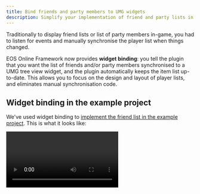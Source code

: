 ```yaml
---
title: Bind friends and party members to UMG widgets
description: Simplify your implementation of friend and party lists in your game using UMG widget binding.
---
```




Traditionally to display friend lists or list of party members in-game, you had to listen for events and manually synchronise the player list when things changed.

EOS Online Framework now provides **widget binding**: you tell the plugin that you want the list of friends and/or party members synchronised to a UMG tree view widget, and the plugin automatically keeps the item list up-to-date. This allows you to focus on the design and layout of player lists, and eliminates manual synchronisation code.

## Widget binding in the example project

We've used widget binding to [implement the friend list in the example project](../example_project.mdx). This is what it looks like:

<Video url={videoPreview} />

## Prerequisites

Before you use widget binding, you'll need a few things:

- A widget blueprint that contains a `TreeView` widget you want to display friends and/or party members under.
- A list entry widget blueprint that implements the `User Object List Entry` interface.

## Implementing the list entry widget

The list entry widget that implements `User Object List Entry` needs to implement the `On List Item Object Set` event. This is the event that the tree view will call when the friend or section heading associated with this list entry changes.

UMG does not re-create list entry widgets when the list changes; it instead re-uses them and calls `On List Item Object Set` when the list entry needs to represent a different value.

### Store the list item object in a variable

You'll want to create a variable on your list entry widget that can be used to store the `List Item Object` received from `On List Item Object Set` when it's called. You can then use this variable later when you want to retrieve things like the player name.

<Blueprint height="200px" blueprint={bpListEntryEvent} />

### Detect the type of list entry

List entry widgets can be assigned two different types of objects, depending on what they're meant to represent:

- `RedpointFriendListEntry`: This represents a friend or party member in the list.
- `RedpointFriendListSection`: This represents a section of the list, such as "In-Party", "In-Game", "Online" or "Offline".

To check whether the list entry widget has been assigned one of these types, you should cast the variable you stored the `List Item Object` in. For example, this is how you could implement a "Get Player Display Name" function for rendering the player's name:

<Blueprint height="300px" blueprint={bpListEntryCast} />

## Bind the friend and party list to the tree view

In your widget blueprint that contains the UMG tree view, call "Bind Friend List Sections to Tree View Widget" with the list of sections you want included:

<Blueprint height="600px" blueprint={bpListBind} />

You can call "Bind Friend List Sections to Tree View Widget" again later if you want to change the displayed sections. If you want to stop synchronising friend list sections to the tree view widget entirely, you can call "Unbind Friend List Sections from Tree View Widget".

## Available friend list entry data

Friend list entries provide the following information as variables or functions on the `RedpointFriendListEntry` object:

- `bHasGameProfile`: If true, this user has a game profile and the `UserId` property will be filled with a valid user ID. The local user may have friends from the local platform who have never played this game before, in which case the `UserId` property will not have a valid user ID set.
- `UserId`: The user ID.
- `DisplayName`: The user's display name.
- `bInParty`: This user is in the local player's current party.
- `bIsInvitable`: If true, this user can be invited to parties or games via EOS or the local platform.
- `InviteStatus`: The user's invite status, and how they are related to the local player.
- `PresenceStatus`: The user's presence status.
- `bPlayingThisGame`: If true, this user is currently playing this game.
- `bIsGameFriend`: If true, this user is a friend only at the game level, and not from the platform.
- `bIsBeingActedUpon`: If true, the local player is currently [performing some kind of action on this friend](#acting-on-friend-list-entries) (such as inviting them to the party). This boolean value can be used to disable UI elements when the user is already doing something or to show an operation as in-progress.
- `bInJoinableParty`: If the user is currently in a party that the local player can join.
- `GetSectionType()`: Returns the section type that this entry should be displayed under.

## Acting on friend list entries

If you want to provide a list of actions that the user can take for a friend list entry, you can use the functions provided by the plugin. These are much simpler to use than the [full OSSv1 blueprint nodes](../ossv1/friends/invites.mdx):

| Check if action can be performed | Perform action                                |
| -------------------------------- | --------------------------------------------- |
| Can Invite to Party              | Invite Friend List Entry to Party             |
| Can Kick from Party              | Kick Friend List Entry from Party             |
| Can Promote to Party Leader      | Promote Friend List Entry to Party Leader     |
| Can Send Friend Request          | Send Friend Request to Friend List Entry      |
| Can Block Player                 | Block Friend List Entry                       |
| Can Unblock Player               | Unblock Friend List Entry                     |
| Can Remove Friend                | Remove Friend referenced by Friend List Entry |
| Can Accept Friend Request        | Accept Friend Request from Friend List Entry  |
| Can Reject Friend Request        | Reject Friend Request from Friend List Entry  |
| Can Join Party                   | Join Party of Friend List Entry               |
| Can Leave Party                  | Leave Party of Friend List Entry              |

:::note
"Join Game of Friend List Entry" will be added in a future release.
:::

### Check if an action can be performed

To see whether an action can be performed, use the appropriate "Check if action can be performed" function listed above on the friend list entry object:

<Blueprint height="220px" blueprint={bpActionCheck} />

### Perform an action on a friend list entry

To perform an action on a friend list entry, use the appropriate "Perform action" function listed above.

:::warning
Perform functions must be called from the blueprint event graph, since they are asynchronous. You can't call them inside blueprint functions.
:::

<Blueprint height="220px" blueprint={bpActionPerform} />

## Get the friend list entry object outside the list entry widget

You can access the current selected item on the tree view through `Get Selected Item`:

<Blueprint height="220px" blueprint={bpAccessExternal1} />

Alternatively, you can store last selected friend entry when the `On Item Selection Changed` event fires:

<Blueprint height="240px" blueprint={bpAccessExternal2} />

## Show the local player in the party section of the friend list

If you want the local player to appear under the "In-Party" section of the friend list, you need to explicitly turn the option on:

<Blueprint height="300px" blueprint={bpShowLocalPlayer} />

## Show cached, offline friends in the friend list

When a user plays on a desktop platform, the plugin caches their platform friends in Player Data Storage. When the player later plays on a different platform or store, we can read those cached friends to de-duplicate friends across platforms.

By default, cached friends that are offline are not included in the friend list. This is because the user can not perform any meaningful action with them:

- They are not in-game, so we can't send them invites over Epic Online Services.
- They aren't friends on the current platform, so there's no way to send an invite to them over the local platform.

For example, if we cache a Meta Quest friend and then the user is later playing on Steam, if the Meta Quest friend is not in-game, we can't send them an invite by any means because you can't send an invite to a Meta user from Steam.

If you want to include cached friends that the local player can't perform any action on, you need to explicitly opt-in to showing them:

<Blueprint height="300px" blueprint={bpIncludeCachedFriends} />
